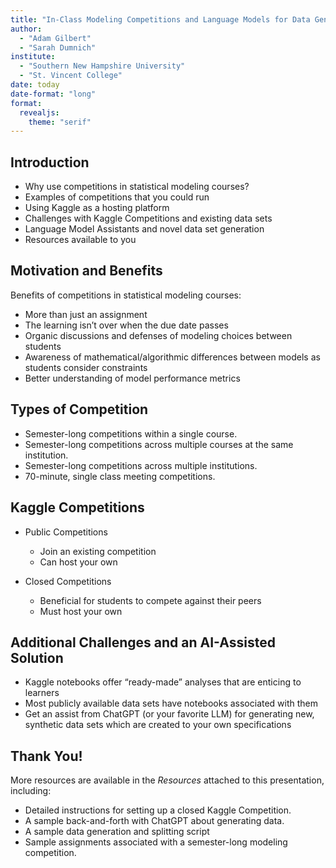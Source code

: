 ```yaml
---
title: "In-Class Modeling Competitions and Language Models for Data Generation"
author: 
  - "Adam Gilbert" 
  - "Sarah Dumnich"
institute:
  - "Southern New Hampshire University"
  - "St. Vincent College"
date: today
date-format: "long"
format: 
  revealjs:
    theme: "serif"
---
```


## Introduction

+ Why use competitions in statistical modeling courses?
+ Examples of competitions that you could run
+ Using Kaggle as a hosting platform
+ Challenges with Kaggle Competitions and existing data sets
+ Language Model Assistants and novel data set generation
+ Resources available to you

## Motivation and Benefits

Benefits of competitions in statistical modeling courses:

+ More than just an assignment
+ The learning isn't over when the due date passes
+ Organic discussions and defenses of modeling choices between students
+ Awareness of mathematical/algorithmic differences between models as students consider constraints
+ Better understanding of model performance metrics

## Types of Competition

+ Semester-long competitions within a single course.
+ Semester-long competitions across multiple courses at the same institution.
+ Semester-long competitions across multiple institutions.
+ 70-minute, single class meeting competitions.

## Kaggle Competitions

+ Public Competitions
  
  + Join an existing competition
  + Can host your own

+ Closed Competitions

  + Beneficial for students to compete against their peers
  + Must host your own

## Additional Challenges and an AI-Assisted Solution

+ Kaggle notebooks offer "ready-made" analyses that are enticing to learners
+ Most publicly available data sets have notebooks associated with them
+ Get an assist from ChatGPT (or your favorite LLM) for generating new, synthetic data sets which are created to your own specifications

## Thank You!

More resources are available in the *Resources* attached to this presentation, including:

+ Detailed instructions for setting up a closed Kaggle Competition.
+ A sample back-and-forth with ChatGPT about generating data.
+ A sample data generation and splitting script
+ Sample assignments associated with a semester-long modeling competition.
